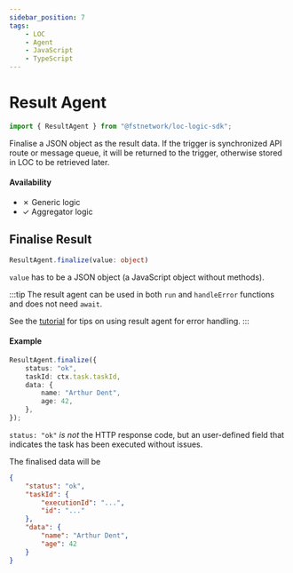 ```yaml
---
sidebar_position: 7
tags:
    - LOC
    - Agent
    - JavaScript
    - TypeScript
---
```


# Result Agent

```typescript
import { ResultAgent } from "@fstnetwork/loc-logic-sdk";
```

Finalise a JSON object as the result data. If the trigger is synchronized API route or message queue, it will be returned to the trigger, otherwise stored in LOC to be retrieved later.

#### Availability

-   ✗ Generic logic
-   ✓ Aggregator logic

## Finalise Result

```typescript
ResultAgent.finalize(value: object)
```

`value` has to be a JSON object (a JavaScript object without methods).

:::tip
The result agent can be used in both `run` and `handleError` functions and does not need `await`.

See the [tutorial](/legacy/0.8/tutorials/error-handling-tip) for tips on using result agent for error handling.
:::

#### Example

```typescript showLineNumbers
ResultAgent.finalize({
    status: "ok",
    taskId: ctx.task.taskId,
    data: {
        name: "Arthur Dent",
        age: 42,
    },
});
```

`status: "ok"` _is not_ the HTTP response code, but an user-defined field that indicates the task has been executed without issues.

The finalised data will be

```json
{
    "status": "ok",
    "taskId": {
        "executionId": "...",
        "id": "..."
    },
    "data": {
        "name": "Arthur Dent",
        "age": 42
    }
}
```

